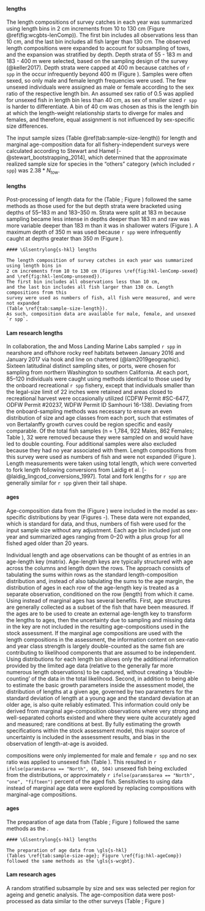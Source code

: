 #### \Glsentrylong{s-wcgbt} lengths

The length compositions of survey catches in each year was summarized using length bins in 
2 cm increments from 10 to 130 cm (Figure \@ref(fig:wcgbts-lenComp)).
The first bin includes all observations less than 10 cm, 
and the last bin includes all fish larger than 130 cm. The observed length compositions were 
expanded to account for subsampling of tows, and the expansion was stratified by depth. Depth 
strata of 55 - 183 m and 183 - 400 m were selected,
based on the sampling design of the survey (@keller2017).
Depth strata were capped at 400 m because catches of `r spp` in 
the \Gls{s-wcgbt} occur infrequently beyond 400 m (Figure \ref{fig:wcgbts-presAbs}). Samples were
often sexed, so only male and female length frequencies were used. The few unsexed individuals 
were assigned as male or female according to the sex ratio of the respective length bin. An 
assumed sex ratio of 0.5 was applied for unsexed fish in length bin less than 40 cm, as sex 
of smaller sized `r spp` is harder to differentiate. A bin of 40 cm was chosen as this is the
length bin at which the length-weight relationship starts to diverge for males and females, 
and therefore, equal assignment is not influenced by sex-specific size differences.

The input sample sizes (Table \@ref(tab:sample-size-length))
for length and marginal age-composition data for all 
fishery-independent surveys were calculated according to 
Stewart and Hamel [-@stewart_bootstrapping_2014], which determined that the 
approximate realized sample size for species in the "others" category 
(which included `r spp`) was $2.38*N_{\text{tow}}$.

#### \acrlong{s-tri} lengths

Post-processing of length data for the \gls{s-tri}
(Table \ref{tab:sample-size-length}; Figure \ref{fig:tri-lenComp})
followed the same methods as those used for the \gls{s-wcgbt} but
depth strata were bracketed using depths of 55--183 m and 183--350 m.
Strata were split at 183 m because
sampling became less intense in depths deeper than 183 m and
raw \gls{cpue} was more variable deeper than 183 m than it was in shallower waters
(Figure \ref{fig:tri-depthSplit}).
A maximum depth of 350 m was used because `r spp` were infrequently caught at depths
greater than 350 m (Figure \ref{fig:tri-depthSplit}). 

```asis
#### \Glsentrylong{s-hkl} lengths

The length composition of survey catches in each year was summarized using length bins in 
2 cm increments from 10 to 130 cm (Figures \ref{fig:hkl-lenComp-sexed} and \ref{fig:hkl-lenComp-unsexed}).
The first bin includes all observations less than 10 cm, 
and the last bin includes all fish larger than 130 cm. Length compositions from this 
survey were used as numbers of fish, all fish were measured, and were not expanded
(Table \ref{tab:sample-size-length}).
As such, composition data are available for male, female, and unsexed `r spp`. 
```

#### Lam research lengths

In collaboration,
the \gls{nwfsc} and Moss Landing Marine Labs
sampled `r spp` in nearshore and offshore rocky reef habitats between
January 2016 and January 2017 via hook and line on chartered \glspl{cpfv}
(@lam2019geographic).
Sixteen latitudinal distinct sampling sites, or ports,
were chosen for sampling from northern Washington to southern California.
At each port,
85--120 individuals were caught using methods identical to those used by the
onboard recreational `r spp` fishery,
except that individuals smaller than the legal-size limit of 22 inches were retained and
areas closed to recreational harvest were occasionally utilized
(CDFW Permit #SC-6477, ODFW Permit #20237, WDFW Permit ID Samhouri 16-138). 
Deviating from the onboard-sampling methods was necessary to
ensure an even distribution of size and age classes from each port,
such that estimates of von Bertalanffy growth curves could be region specific and
easily comparable.
Of the total fish samples
(n = 1,784, 922 Males, 862 Females; Table \ref{tab:sample-size-length}),
32 were removed because they
were sampled on \gls{s-ccfrp} and would have led to double counting.
Four additional samples were also excluded because they had no year associated with them.
Length compositions from this survey were used as numbers of fish
and were not expanded (Figure \ref{fig:lam-lenComp}).
Length measurements were taken using total length,
which were converted to fork length following conversions from
Laidig et al. [-@laidig_lingcod_conversions_1997].
Total and fork lengths for `r spp` are generally similar for `r spp` given their tail shape.

#### \Glsentrylong{s-wcgbt} ages

Age-composition data from the \Gls{s-wcgbt} (Figure \ref{fig:wcgbts-ageComp}) were 
included in the model as sex-specific \gls{caal} distributions by year
(Figures \ref{fig:comp-condAALdat-bubflt7mkt0-page1}-\ref{fig:comp-condAALdat-bubflt7mkt0-page`r ifelse(params$area == "North", 2, 3)`}).
These data were not expanded, which is standard for \gls{caal} data, and thus,
numbers of fish were used for the input sample size without any adjustment.
Each age bin included just one year and summarized ages ranging from 0--20
with a plus group for all fished aged older than 20 years.

Individual length and age observations can be thought
of as entries in an age-length key (matrix).
Age-length keys are typically structured with
age across the columns and length down the rows.
The \gls{caal} approach consists of tabulating the sums within rows as the
standard length-composition distribution and, instead of also tabulating the sums to 
the age margin, the distribution of ages in each row of the age-length key is 
treated as a separate observation, conditioned on the row (length) from which it came. 
Using \gls{caal} instead of marginal ages has several benefits.
First, age structures are generally collected as a subset of the fish 
that have been measured. If the ages are to be used to create an external age-length 
key to transform the lengths to ages, then the uncertainty due to sampling and missing 
data in the key are not included in the resulting age-compositions used in the stock 
assessment. If the marginal age compositions are used with the length compositions 
in the assessment, the information content on sex-ratio and year class strength is 
largely double-counted as the same fish are contributing to likelihood components 
that are assumed to be independent. Using \gls{caal} distributions for each 
length bin allows only the additional information provided by the limited age data 
(relative to the generally far more numerous length observations) to be captured, 
without creating a ‘double-counting’ of the data in the total likelihood.
Second, in addition to being able to estimate the basic growth parameters inside
the assessment model, the distribution of lengths at a given age, governed by two 
parameters for the standard deviation of length at a young age and the standard 
deviation at an older age, is also quite reliably estimated. This information could 
only be derived from marginal age-composition observations where very strong and 
well-separated cohorts existed and where they were quite accurately aged and measured; 
rare conditions at best. By fully estimating the growth specifications within the 
stock assessment model, this major source of uncertainty is included in the assessment 
results, and bias in the observation of length-at-age is avoided. 

\Gls{caal} compositions were only implemented for male and female `r spp` and
no sex ratio was applied to unsexed fish
(Table \ref{tab:sample-size-age}).
This resulted in `r ifelse(params$area == "North", 60, 504)`
unsexed fish being excluded from the \gls{caal} distributions, or approximately
`r ifelse(params$area == "North", "one", "fifteen")` percent of the aged fish.
Sensitivities to using \gls{caal} data instead of marginal age data
were explored by replacing \gls{caal} compositions with marginal-age compositions.

#### \acrlong{s-tri} ages

The preparation of age data from \gls{s-tri}
(Table \ref{tab:sample-size-age}; Figure \ref{fig:tri-ageComp})
followed the same methods as the \gls{s-wcgbt}.

```asis
#### \Glsentrylong{s-hkl} lengths

The preparation of age data from \gls{s-hkl}
(Tables \ref{tab:sample-size-age}; Figure \ref{fig:hkl-ageComp})
followed the same methods as the \gls{s-wcgbt}.
```

#### Lam research ages

A random stratified subsample by size and sex was selected per region for ageing and genetic analysis.
The age-composition data were post-processed as \gls{caal} data similar to the other surveys
(Table \ref{tab:sample-size-age}; Figure \ref{fig:lam-ageComp})
